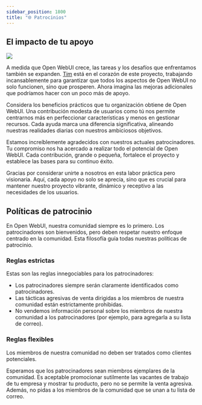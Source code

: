 ```yaml
---
sidebar_position: 1800
title: "🌐 Patrocinios"
---
```


<TopBanners />

## El impacto de tu apoyo


[![](https://img.shields.io/static/v1?label=Sponsor&message=%E2%9D%A4&logo=GitHub&color=%23fe8e86)](https://github.com/sponsors/tjbck)

A medida que Open WebUI crece, las tareas y los desafíos que enfrentamos también se expanden. [Tim](/team) está en el corazón de este proyecto, trabajando incansablemente para garantizar que todos los aspectos de Open WebUI no solo funcionen, sino que prosperen. Ahora imagina las mejoras adicionales que podríamos hacer con un poco más de apoyo.

Considera los beneficios prácticos que tu organización obtiene de Open WebUI. Una contribución modesta de usuarios como tú nos permite centrarnos más en perfeccionar características y menos en gestionar recursos. Cada ayuda marca una diferencia significativa, alineando nuestras realidades diarias con nuestros ambiciosos objetivos.

Estamos increíblemente agradecidos con nuestros actuales patrocinadores. Tu compromiso nos ha acercado a realizar todo el potencial de Open WebUI. Cada contribución, grande o pequeña, fortalece el proyecto y establece las bases para su continuo éxito.

Gracias por considerar unirte a nosotros en esta labor práctica pero visionaria. Aquí, cada apoyo no solo se aprecia, sino que es crucial para mantener nuestro proyecto vibrante, dinámico y receptivo a las necesidades de los usuarios.




## Políticas de patrocinio

En Open WebUI, nuestra comunidad siempre es lo primero. Los patrocinadores son bienvenidos, pero deben respetar nuestro enfoque centrado en la comunidad. Esta filosofía guía todas nuestras políticas de patrocinio.

### Reglas estrictas

Estas son las reglas innegociables para los patrocinadores:

- Los patrocinadores siempre serán claramente identificados como patrocinadores.
- Las tácticas agresivas de venta dirigidas a los miembros de nuestra comunidad están estrictamente prohibidas.
- No vendemos información personal sobre los miembros de nuestra comunidad a los patrocinadores (por ejemplo, para agregarla a su lista de correo).

### Reglas flexibles

Los miembros de nuestra comunidad no deben ser tratados como clientes potenciales.

Esperamos que los patrocinadores sean miembros ejemplares de la comunidad. Es aceptable promocionar sutilmente las vacantes de trabajo de tu empresa y mostrar tu producto, pero no se permite la venta agresiva. Además, no pidas a los miembros de la comunidad que se unan a tu lista de correo.
